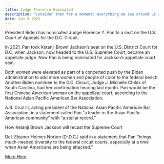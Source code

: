 ```yaml
---
title: Judge Florence Nominated 
description: "Consider that for a moment: everything we see around us is assumed to have had a cause and is contingent upon."
date: Jan 2 2021
---
```


President Biden has nominated Judge Florence Y. Pan to a seat on the U.S. Court of Appeals for the D.C. Circuit.

In 2021, Pan took Ketanji Brown Jackson’s seat on the U.S. District Court for D.C. when Jackson, now headed to the U.S. Supreme Court, became an appellate judge. Now Pan is being nominated for Jackson’s appellate court seat.

Both women were elevated as part of a concerted push by the Biden administration to add more women and people of color to the federal bench. Another Biden nominee to the D.C. Circuit, Judge J. Michelle Childs of South Carolina, had her confirmation hearing last month. Pan would be the first Chinese American woman on the appellate court, according to the National Asian Pacific American Bar Association.

A.B. Cruz III, acting president of the National Asian Pacific American Bar Association, in a statement called Pan “a leader in the Asian Pacific American community” with “a stellar record.”

How Ketanji Brown Jackson will recast the Supreme Court

Del. Eleanor Holmes Norton (D-D.C.) said in a statement that Pan “brings much-needed diversity to the federal circuit courts, especially at a time when Asian Americans are being attacked.”

[More Here](/posts/example-post).
